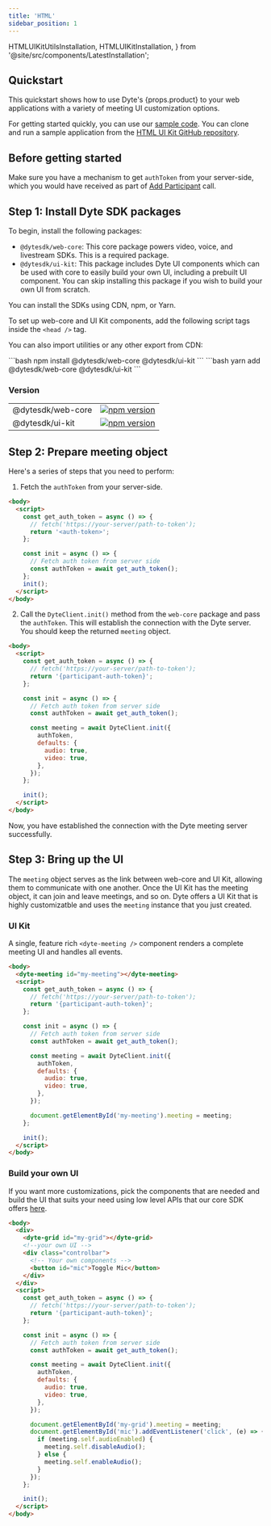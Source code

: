 ```yaml
---
title: 'HTML'
sidebar_position: 1
---
```


  HTMLUIKitUtilsInstallation,
  HTMLUIKitInstallation,
} from '@site/src/components/LatestInstallation';

## Quickstart

<span>
  This quickstart shows how to use Dyte's {props.product} to your web
  applications with a variety of meeting UI customization options.
</span>

For getting started quickly, you can use our [sample code](https://github.com/dyte-io/html-samples#samples). You can clone
and run a sample application from the [HTML UI Kit GitHub repository](https://github.com/dyte-io/html-samples).

## Before getting started

Make sure you have a mechanism to get `authToken` from your server-side, which you would have received as part of [Add Participant](/guides/live-video/build-live-video-app#step-2-add-participants) call.

## Step 1: Install Dyte SDK packages

To begin, install the following packages:

- `@dytesdk/web-core`: This core package powers video, voice, and livestream SDKs. This is a required package.
- `@dytesdk/ui-kit`: This package includes Dyte UI components which can be used with core to easily build your own UI, including a prebuilt UI component. You can skip installing this package if you wish to build your own UI from scratch.

You can install the SDKs using CDN, npm, or Yarn.

<Tabs groupId="cdn-npm">
  <TabItem value="cdn" label="CDN" default>

To set up web-core and UI Kit components, add the following script tags inside
the `<head />` tag.

<HTMLUIKitInstallation />

You can also import utilities or any other export from CDN:

<HTMLUIKitUtilsInstallation />
  </TabItem>
  <TabItem value="npm" label="npm">
```bash
npm install @dytesdk/web-core @dytesdk/ui-kit
```
  </TabItem>

  <TabItem value="yarn" label="yarn">
```bash
yarn add @dytesdk/web-core @dytesdk/ui-kit
```
  </TabItem>
</Tabs>

### Version

|                   |                                                                                                                  |
| ----------------- | ---------------------------------------------------------------------------------------------------------------- |
| @dytesdk/web-core | [![npm version](https://badge.fury.io/js/@dytesdk%2Fweb-core.svg)](https://badge.fury.io/js/@dytesdk%2Fweb-core) |
| @dytesdk/ui-kit   | [![npm version](https://badge.fury.io/js/@dytesdk%2Fui-kit.svg)](https://badge.fury.io/js/@dytesdk%2Fui-kit)     |

## Step 2: Prepare meeting object

Here's a series of steps that you need to perform:

1. Fetch the `authToken` from your server-side.

```html {10}
<body>
  <script>
    const get_auth_token = async () => {
      // fetch('https://your-server/path-to-token');
      return '<auth-token>';
    };

    const init = async () => {
      // Fetch auth token from server side
      const authToken = await get_auth_token();
    };
    init();
  </script>
</body>
```

2. Call the `DyteClient.init()` method from the `web-core` package and pass the `authToken`. This will establish the connection with the Dyte server. You should keep the returned `meeting` object.

```html {12-18}
<body>
  <script>
    const get_auth_token = async () => {
      // fetch('https://your-server/path-to-token');
      return '{participant-auth-token}';
    };

    const init = async () => {
      // Fetch auth token from server side
      const authToken = await get_auth_token();

      const meeting = await DyteClient.init({
        authToken,
        defaults: {
          audio: true,
          video: true,
        },
      });
    };

    init();
  </script>
</body>
```

Now, you have established the connection with the Dyte meeting server
successfully.

## Step 3: Bring up the UI

The `meeting` object serves as the link between web-core and UI Kit, allowing them to communicate with one another. Once the UI Kit has the meeting object, it can join and leave meetings, and so on.
Dyte offers a UI Kit that is highly customizatble and uses the `meeting` instance that you just created.

### UI Kit

A single, feature rich `<dyte-meeting />` component renders a complete meeting UI and handles all events.

```html {2,21}
<body>
  <dyte-meeting id="my-meeting"></dyte-meeting>
  <script>
    const get_auth_token = async () => {
      // fetch('https://your-server/path-to-token');
      return '{participant-auth-token}';
    };

    const init = async () => {
      // Fetch auth token from server side
      const authToken = await get_auth_token();

      const meeting = await DyteClient.init({
        authToken,
        defaults: {
          audio: true,
          video: true,
        },
      });

      document.getElementById('my-meeting').meeting = meeting;
    };

    init();
  </script>
</body>
```

### Build your own UI

If you want more customizations, pick the components that are needed and build the UI that suits your need using low level APIs that our core SDK offers [here](/web-core/).

```html {2,21}
<body>
  <div>
    <dyte-grid id="my-grid"></dyte-grid>
    <!--your own UI -->
    <div class="controlbar">
      <!-- Your own components -->
      <button id="mic">Toggle Mic</button>
    </div>
  </div>
  <script>
    const get_auth_token = async () => {
      // fetch('https://your-server/path-to-token');
      return '{participant-auth-token}';
    };

    const init = async () => {
      // Fetch auth token from server side
      const authToken = await get_auth_token();

      const meeting = await DyteClient.init({
        authToken,
        defaults: {
          audio: true,
          video: true,
        },
      });

      document.getElementById('my-grid').meeting = meeting;
      document.getElementById('mic').addEventListener('click', (e) => {
        if (meeting.self.audioEnabled) {
          meeting.self.disableAudio();
        } else {
          meeting.self.enableAudio();
        }
      });
    };

    init();
  </script>
</body>
```
